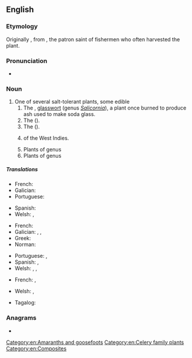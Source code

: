 ==English==
{{rfi|en}}
{{wikipedia}}

===Etymology===
Originally {{m|en|sampiere}}, from {{etyl|fr|en}} {{m|fr|Saint Pierre}}, the patron saint of fishermen who often harvested the plant.

===Pronunciation===
* {{a|UK}} {{IPA|/ˈsæm.faɪ.ə(ɹ)/|/ˈsæm.fə(ɹ)/|lang=en}}

===Noun===
{{en-noun}}

# One of several salt-tolerant plants, some edible
## The {{vern|marsh samphire}}, [[glasswort]] (genus ''[[Salicornia]]''), a plant once burned to produce ash used to make soda glass.
## The {{l|en|rock samphire}} (''{{l|mul|Crithmum maritimum}}'').
## The {{vern|golden samphire}} ({{taxlink|Inula crithmoides|species|noshow=1}}).
## {{taxlink|Borrichia arborescens|species|noshow=1}} of the West Indies.
## Plants of genus {{taxlink|Sarcocornia|genus|noshow=1}}
## Plants of genus {{taxlink|Tecticornia|genus|noshow=1}}

=====Translations=====
{{trans-top|marsh samphire}}
* French: {{t+|fr|salicorne|f}}
* Galician: {{t|gl|salicor|m}}
* Portuguese: {{t|pt|salicórnia|f}}
{{trans-mid}}
* Spanish: {{t+|es|salicornia|f}}
* Welsh: {{t|cy|llyrlys|m}}, {{t|cy|chwyn hallt|m}}
{{trans-bottom}}

{{trans-top|rock samphire}}
* French: {{t+|fr|criste marine|f}}
* Galician: {{t|gl|fiuncho do mar|m}}, {{t|gl|fiuncho bravo|m}}, {{t|gl|prixel de mar|m}}
* Greek: {{t+|el|κρίταμο|n}}
* Norman: {{t|nrf|pèrche-pièrre|f}} {{qualifier|Jersey}}
{{trans-mid}}
* Portuguese: {{t|pt|perrexil do mar|m}}, {{t|pt|funcho marinho|m}}
* Spanish: {{t|es|hinojo marino|m}}, {{t|es|perejil marino|m}}
* Welsh: {{t|cy|ffenigl y môr|m}}, {{t|cy|corn carw'r môr|m}}, {{t|cy|sampier|m}}
{{trans-bottom}}

{{trans-top|golden samphire}}
* French: {{t+|fr|inule fausse criste|f}}, {{t+|fr|inule perce-pierre|f}}
{{trans-mid}}
* Welsh: {{t|cy|sampier y geifr|m}}, {{t|cy|cedowydd sugnol|m}}
{{trans-bottom}}

{{trans-top|Borrichia arborescens}}
* Tagalog: {{t|tl|dampalit}}
{{trans-mid}}
{{trans-bottom}}

===Anagrams===
* {{anagrams|en|a=aehimprs|pesharim|seraphim}}

[[Category:en:Amaranths and goosefoots]]
[[Category:en:Celery family plants]]
[[Category:en:Composites]]